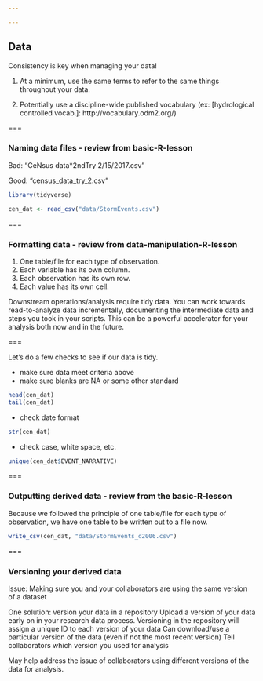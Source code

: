 ```yaml
---

---
```


## Data

Consistency is key when managing your data!

1. At a minimum, use the same terms to refer to the same things throughout your data.

2. Potentially use a discipline-wide published vocabulary (ex: [hydrological controlled vocab.]: http://vocabulary.odm2.org/)

===

### Naming data files - review from basic-R-lesson

Bad:
"CeNsus data*2ndTry 2/15/2017.csv"   

Good:
"census_data_try_2.csv"  

```r
library(tidyverse)

cen_dat <- read_csv("data/StormEvents.csv")
```

===

### Formatting data - review from data-manipulation-R-lesson

1. One table/file for each type of observation.
2. Each variable has its own column.
3. Each observation has its own row.
4. Each value has its own cell.

Downstream operations/analysis require tidy data. You can work towards read-to-analyze data incrementally,
documenting the intermediate data and steps you took in your scripts.  This can be a powerful accelerator 
for your analysis both now and in the future.  

===

Let's do a few checks to see if our data is tidy.

 - make sure data meet criteria above
 - make sure blanks are NA or some other standard
```r
head(cen_dat)
tail(cen_dat)
```    
 
 - check date format
```r
str(cen_dat)    
```  

 - check case, white space, etc.  
```r
unique(cen_dat$EVENT_NARRATIVE)    
```
    
===
    
### Outputting derived data - review from the basic-R-lesson
    
Because we followed the principle of one table/file for each type of observation, 
we have one table to be written out to a file now.  

```r
write_csv(cen_dat, "data/StormEvents_d2006.csv")
```

===
    
### Versioning your derived data

Issue: Making sure you and your collaborators are using the same version of a dataset

One solution: version your data in a repository
    Upload a version of your data early on in your research data process.
    Versioning in the repository will assign a unique ID to each version of your data
    Can download/use a particular version of the data (even if not the most recent version)
    Tell collaborators which version you used for analysis
    
May help address the issue of collaborators using different versions of the data for analysis.


